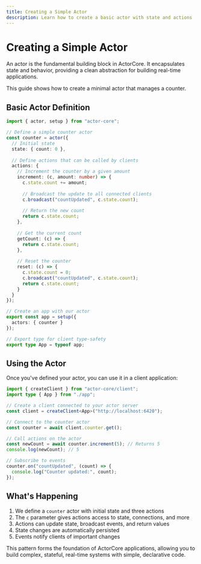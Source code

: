 ```yaml
---
title: Creating a Simple Actor
description: Learn how to create a basic actor with state and actions
---
```


# Creating a Simple Actor

An actor is the fundamental building block in ActorCore. It encapsulates state and behavior, providing a clean abstraction for building real-time applications.

This guide shows how to create a minimal actor that manages a counter.

## Basic Actor Definition

```typescript
import { actor, setup } from "actor-core";

// Define a simple counter actor
const counter = actor({
  // Initial state
  state: { count: 0 },
  
  // Define actions that can be called by clients
  actions: {
    // Increment the counter by a given amount
    increment: (c, amount: number) => {
      c.state.count += amount;
      
      // Broadcast the update to all connected clients
      c.broadcast("countUpdated", c.state.count);
      
      // Return the new count
      return c.state.count;
    },
    
    // Get the current count
    getCount: (c) => {
      return c.state.count;
    },
    
    // Reset the counter
    reset: (c) => {
      c.state.count = 0;
      c.broadcast("countUpdated", c.state.count);
      return c.state.count;
    }
  }
});

// Create an app with our actor
export const app = setup({
  actors: { counter }
});

// Export type for client type-safety
export type App = typeof app;
```

## Using the Actor

Once you've defined your actor, you can use it in a client application:

```typescript
import { createClient } from "actor-core/client";
import type { App } from "./app";

// Create a client connected to your actor server
const client = createClient<App>("http://localhost:6420");

// Connect to the counter actor
const counter = await client.counter.get();

// Call actions on the actor
const newCount = await counter.increment(5); // Returns 5
console.log(newCount); // 5

// Subscribe to events
counter.on("countUpdated", (count) => {
  console.log("Counter updated:", count);
});
```

## What's Happening

1. We define a `counter` actor with initial state and three actions
2. The `c` parameter gives actions access to state, connections, and more
3. Actions can update state, broadcast events, and return values
4. State changes are automatically persisted
5. Events notify clients of important changes

This pattern forms the foundation of ActorCore applications, allowing you to build complex, stateful, real-time systems with simple, declarative code.